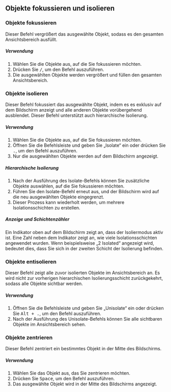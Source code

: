 
## Objekte fokussieren und isolieren

### Objekte fokussieren

Dieser Befehl vergrößert das ausgewählte Objekt, sodass es den gesamten Ansichtsbereich ausfüllt.

<Reference shortcut="/ (Schrägstrich)" command="Viewport: Focus" button="" />

##### Verwendung

1. Wählen Sie die Objekte aus, auf die Sie fokussieren möchten.
2. Drücken Sie <kbd>/</kbd>, um den Befehl auszuführen.
3. Die ausgewählten Objekte werden vergrößert und füllen den gesamten Ansichtsbereich.

### Objekte isolieren

Dieser Befehl fokussiert das ausgewählte Objekt, indem es es exklusiv auf dem Bildschirm anzeigt und alle anderen Objekte vorübergehend ausblendet. Dieser Befehl unterstützt auch hierarchische Isolierung.

<Reference shortcut=". (Punkt)" command="Isolate" button="" />

##### Verwendung

1. Wählen Sie die Objekte aus, auf die Sie fokussieren möchten.
2. Öffnen Sie die Befehlsleiste und geben Sie „Isolate“ ein oder drücken Sie <kbd>.</kbd>, um den Befehl auszuführen.
3. Nur die ausgewählten Objekte werden auf dem Bildschirm angezeigt.

##### Hierarchische Isolierung

1. Nach der Ausführung des Isolate-Befehls können Sie zusätzliche Objekte auswählen, auf die Sie fokussieren möchten.
2. Führen Sie den Isolate-Befehl erneut aus, und der Bildschirm wird auf die neu ausgewählten Objekte eingegrenzt.
3. Dieser Prozess kann wiederholt werden, um mehrere Isolationsschichten zu erstellen.

##### Anzeige und Schichtenzähler

Ein Indikator oben auf dem Bildschirm zeigt an, dass der Isoliermodus aktiv ist. Eine Zahl neben dem Indikator zeigt an, wie viele Isolationsschichten angewendet wurden. Wenn beispielsweise „2 Isolated“ angezeigt wird, bedeutet dies, dass Sie sich in der zweiten Schicht der Isolierung befinden.

### Objekte entisolieren

Dieser Befehl zeigt alle zuvor isolierten Objekte im Ansichtsbereich an. Es wird nicht zur vorherigen hierarchischen Isolierungsschicht zurückgekehrt, sodass alle Objekte sichtbar werden.

<Reference shortcut="Alt + . (Punkt)" command="Unisolate" button="" />

##### Verwendung

1. Öffnen Sie die Befehlsleiste und geben Sie „Unisolate“ ein oder drücken Sie <kbd>Alt + .</kbd>, um den Befehl auszuführen.
2. Nach der Ausführung des Unisolate-Befehls können Sie alle sichtbaren Objekte im Ansichtsbereich sehen.

<VideoPlayer fileName="isolate-unisolate"/>

### Objekte zentrieren

Dieser Befehl zentriert ein bestimmtes Objekt in der Mitte des Bildschirms.

<Reference shortcut="Space" command="Viewport: navigate to selection" button="" />

##### Verwendung

1. Wählen Sie das Objekt aus, das Sie zentrieren möchten.
2. Drücken Sie <kbd>Space</kbd>, um den Befehl auszuführen.
3. Das ausgewählte Objekt wird in der Mitte des Bildschirms angezeigt.
